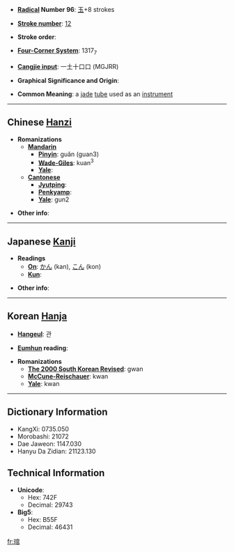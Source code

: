 * '''[[Wiktionary:Chinese radical index| Radical]] Number 96''': [[Wiktionary:Chinese radical index 玉|玉]]+8 strokes

* '''[[Wiktionary:Chinese total strokes index|Stroke number]]''': [[Wiktionary:Chinese total strokes index 12|12]]

* '''Stroke order''': 

* '''[[Wiktionary:Chinese four corner index|Four-Corner System]]''': 1317<sub>7</sub>

* '''[[Wiktionary:Chinese Cangjie index|Cangjie input]]''': 一土十口口 (MGJRR)

* '''Graphical Significance and Origin''': 

* '''Common Meaning''': a [[jade]] [[tube]] used as an [[instrument]]

----

== Chinese [[Hanzi]] ==

* '''Romanizations'''
** '''[[Mandarin]]'''
*** '''[[Pinyin]]''': guǎn (guan3)
*** '''[[Wade-Giles]]''': kuan<sup>3</sup>
*** '''[[Yale]]''': 
** '''[[Cantonese]]'''
*** '''[[Jyutping]]''':
*** '''[[Penkyamp]]''': 
*** '''[[Yale]]''': gun2

* '''Other info''': 

----

== Japanese [[Kanji]] ==

* '''Readings'''
** '''[[On]]''': [[かん]] (kan), [[こん]] (kon)
** '''[[Kun]]''': 

* '''Other info''':  

----

== Korean [[Hanja]] ==

* '''[[Hangeul]]''': 관

* '''[[Eumhun]] reading''': 

* '''Romanizations'''
** '''[[The 2000 South Korean Revised Romanization|The 2000 South Korean Revised]]''': gwan
** '''[[McCune-Reischauer]]''': kwan
** '''[[Yale]]''': kwan

----

== Dictionary Information ==

* KangXi: 0735.050
* Morobashi: 21072
* Dae Jaweon: 1147.030
* Hanyu Da Zidian: 21123.130

== Technical Information ==

* '''Unicode''':
** Hex: 742F
** Decimal: 29743
* '''Big5''':
** Hex: B55F
** Decimal: 46431

[[fr:琯]]